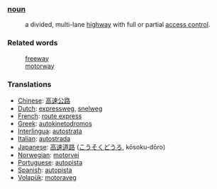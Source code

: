 ===[[noun]]===
:a divided, multi-lane [[highway]] with full or partial [[access control]].
===Related words===
:[[freeway]]
:[[motorway]]

=== Translations ===
*[[Chinese]]: [[高速公路]]
*[[Dutch]]: [[expressweg]], [[snelweg]]
*[[French]]: [[route express]]
*[[Greek]]: [[autokinetodromos]]
*[[Interlingua]]: [[autostrata]]
*[[Italian]]: [[autostrada]]
*[[Japanese]]: [[高速道路]] ([[こうそくどうろ]], kōsoku-dōro)
*[[Norwegian]]: [[motorvei]]
*[[Portuguese]]: [[autopista]]
*[[Spanish]]: [[autopista]]
*[[Volapük]]: [[motoraveg]]